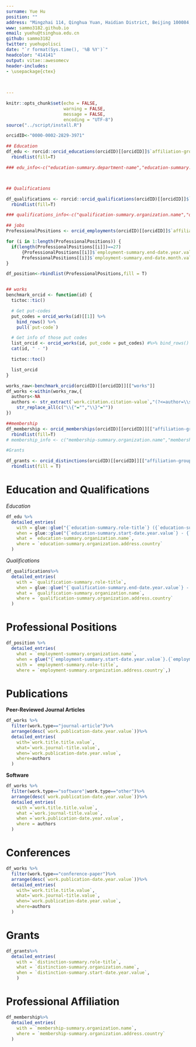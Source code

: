```yaml
---
surname: Yue Hu
position: ""
address: "Mingzhai 114, Qinghua Yuan, Haidian District, Beijing 100084, China"
www: sammo3182.github.io
email: yuehu@tsinghua.edu.cn
github: sammo3182
twitter: yuehupolisci
date: "`r format(Sys.time(), '%B %Y')`"
headcolor: "414141"
output: vitae::awesomecv
header-includes:
- \usepackage{ctex}

  
  
---
```


```r
knitr::opts_chunk$set(echo = FALSE, 
                      warning = FALSE,
                      message = FALSE,
                      encoding = "UTF-8")
source("../script/install.R")

```

```r

orcidID<-"0000-0002-2829-3971"

## Education
df_edu <- rorcid::orcid_educations(orcidID)[[orcidID]]$`affiliation-group`$summaries%>%
  rbindlist(fill=T)

### edu_info<-c("education-summary.department-name","education-summary.role-title","education-summary.start-date.year.value","education-summary.end-date.year.value","education-summary.organization.name","education-summary.organization.address.country")



## Qualifications

df_qualifications <- rorcid::orcid_qualifications(orcidID)[[orcidID]]$`affiliation-group`$summaries%>%
  rbindlist(fill=T)

### qualifications_info<-c("qualification-summary.organization.name","qualification-summary.role-title","qualification-summary.end-date.year.value","qualification-summary.end-date.month.value","qualification-summary.organization.address.country")

## jobs
ProfessionalPositions <- orcid_employments(orcidID)[[orcidID]]$`affiliation-group`$summaries

for (i in 1:length(ProfessionalPositions)) {
  if(length(ProfessionalPositions[[i]])==27)
      {ProfessionalPositions[[i]]$`employment-summary.end-date.year.value` <- "Present"
      ProfessionalPositions[[i]]$`employment-summary.end-date.month.value` <- ""}
}

df_position<-rbindlist(ProfessionalPositions,fill = T)


## works
benchmark_orcid <- function(id) {
  tictoc::tic()

  # Get put-codes
  put_codes = orcid_works(id)[[1]] %>%  
    bind_rows() %>% 
    pull(`put-code`)

  # Get info of those put codes
  list_orcid <- orcid_works(id, put_code = put_codes) #%>% bind_rows()
  cat(id, " - ")

  tictoc::toc()

  list_orcid
}

works_raw<-benchmark_orcid(orcidID)[[orcidID]][["works"]]
df_works <-within(works_raw,{
  authors<-NA
  authors <- str_extract(`work.citation.citation-value`,"(?<=author=\\s\\{).*(?=\\}, year)")%>%
    str_replace_all(c("\\{"="","\\}"=""))
})

##membership
df_membership <- orcid_memberships(orcidID)[[orcidID]][["affiliation-group"]][["summaries"]]%>%
  rbindlist(fill=T)
# membership_info <- c("membership-summary.organization.name","membership-summary.organization.address.country")

#Grants

df_grants <- orcid_distinctions(orcidID)[[orcidID]][["affiliation-group"]][["summaries"]]%>%
  rbindlist(fill = T)

```

# Education and Qualifications

*Education*
```r
df_edu %>%
  detailed_entries(
    with = glue::glue("{`education-summary.role-title`} ({`education-summary.department-name`}) "),
    when = glue::glue("{`education-summary.start-date.year.value`} - {`education-summary.end-date.year.value`}"),
    what = `education-summary.organization.name`,
    where = `education-summary.organization.address.country`
  )
```

*Qualifications*
```r
df_qualifications%>%
  detailed_entries(
    with = `qualification-summary.role-title`,
    when = glue::glue("{`qualification-summary.end-date.year.value`} - {`qualification-summary.end-date.month.value`}"),
    what = `qualification-summary.organization.name`,
    where = `qualification-summary.organization.address.country`
  )
```

# Professional Positions
```r
df_position %>% 
  detailed_entries(
    what = `employment-summary.organization.name`,
    when = glue("{`employment-summary.start-date.year.value`}.{`employment-summary.start-date.month.value`}--{`employment-summary.end-date.year.value`}.{`employment-summary.end-date.month.value`}"),
    with = `employment-summary.role-title`,
    where = `employment-summary.organization.address.country`,)
```

# Publications
**Peer-Reviewed Journal Articles**
```r
df_works %>%
  filter(work.type=="journal-article")%>%
  arrange(desc(`work.publication-date.year.value`))%>%
  detailed_entries(
    with=`work.title.title.value`,
    what=`work.journal-title.value`,
    when=`work.publication-date.year.value`,
    where=authors
  )

```

**Software**
```r
df_works %>%
  filter(work.type=="software"|work.type=="other")%>%
  arrange(desc(`work.publication-date.year.value`))%>%
  detailed_entries(
    with =`work.title.title.value`,
    what =`work.journal-title.value`,
    when =`work.publication-date.year.value`,
    where = authors
  )

```

# Conferences
```r
df_works %>%
  filter(work.type=="conference-paper")%>%
  arrange(desc(`work.publication-date.year.value`))%>%
  detailed_entries(
    with=`work.title.title.value`,
    what=`work.journal-title.value`,
    when=`work.publication-date.year.value`,
    where=authors 
  )
```


# Grants
```r
df_grants%>%
  detailed_entries(
    with = `distinction-summary.role-title`,
    what = `distinction-summary.organization.name`,
    when = `distinction-summary.start-date.year.value`,
    )
```


# Professional Affiliation
```r
df_membership%>%
  detailed_entries(
    with = `membership-summary.organization.name`,
    where = `membership-summary.organization.address.country`
  )
```













